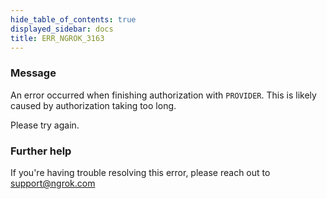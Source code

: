 ```yaml
---
hide_table_of_contents: true
displayed_sidebar: docs
title: ERR_NGROK_3163
---
```


### Message

An error occurred when finishing authorization with `PROVIDER`. This is likely caused by authorization taking too long.

Please try again.

### Further help

If you're having trouble resolving this error, please reach out to [support@ngrok.com](mailto:support@ngrok.com?subject=Help%20with%20ERR_NGROK_3163)
